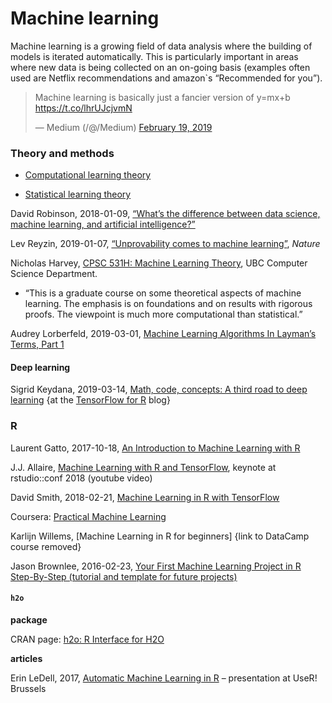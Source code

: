 # Machine learning {#ml}



Machine learning is a growing field of data analysis where the building of models is iterated automatically. This is particularly important in areas where new data is being collected on an on-going basis (examples often used are Netflix recommendations and amazon`s "Recommended for you").

<blockquote class="twitter-tweet" data-lang="en"><p lang="en" dir="ltr">Machine learning is basically just a fancier version of y=mx+b <a href="https://t.co/lhrUJcjvmN">https://t.co/lhrUJcjvmN</a></p>&mdash; Medium (/@/Medium) <a href="https://twitter.com/Medium/status/1097681613666902017?ref_src=twsrc%5Etfw">February 19, 2019</a></blockquote>
<script async src="https://platform.twitter.com/widgets.js" charset="utf-8"></script>


### Theory and methods

* [Computational learning theory](https://en.wikipedia.org/wiki/Computational_learning_theory)

* [Statistical learning theory](https://en.wikipedia.org/wiki/Statistical_learning_theory)

David Robinson, 2018-01-09, ["What's the difference between data science, machine learning, and artificial intelligence?"](http://varianceexplained.org/r/ds-ml-ai/)

Lev Reyzin, 2019-01-07, ["Unprovability comes to machine learning"](https://www.nature.com/articles/d41586-019-00012-4), _Nature_

Nicholas Harvey, [CPSC 531H: Machine Learning Theory](https://www.cs.ubc.ca/~nickhar/F18-531/), UBC Computer Science Department.

* "This is a graduate course on some theoretical aspects of machine learning. The emphasis is on foundations and on results with rigorous proofs. The viewpoint is much more computational than statistical."


Audrey Lorberfeld, 2019-03-01, [Machine Learning Algorithms In Layman’s Terms, Part 1](https://towardsdatascience.com/machine-learning-algorithms-in-laymans-terms-part-1-d0368d769a7b)


#### Deep learning 

Sigrid Keydana, 2019-03-14, [Math, code, concepts: A third road to deep learning](https://blogs.rstudio.com/tensorflow/posts/2019-03-15-concepts-way-to-dl/) {at the [TensorFlow for R](https://blogs.rstudio.com/tensorflow/) blog}



### R

Laurent Gatto, 2017-10-18, [An Introduction to Machine Learning with R](https://lgatto.github.io/IntroMachineLearningWithR/index.html)

J.J. Allaire, [Machine Learning with R and TensorFlow](https://www.youtube.com/watch?v=atiYXm7JZv0&feature=youtu.be), keynote at rstudio::conf 2018 (youtube video)

David Smith, 2018-02-21, [Machine Learning in R with TensorFlow](http://blog.revolutionanalytics.com/2018/02/r-with-tensorflow.html)

Coursera: [Practical Machine Learning](https://www.coursera.org/learn/practical-machine-learning)

Karlijn Willems, [Machine Learning in R for beginners] {link to DataCamp course removed}

Jason Brownlee, 2016-02-23, [Your First Machine Learning Project in R Step-By-Step (tutorial and template for future projects)](https://machinelearningmastery.com/machine-learning-in-r-step-by-step/)

#### `h2o`

**package**

CRAN page: [h2o: R Interface for H2O](https://cran.r-project.org/web/packages/h2o/index.html)

**articles**

Erin LeDell, 2017, [Automatic Machine Learning in R](https://github.com/h2oai/h2o-meetups/blob/master/2017_07_05_useR_Brussels_H2O_AutoML_in_R/useR2017_automl_july2017.pdf?utm_content=bufferaca4e&utm_medium=social&utm_source=twitter.com&utm_campaign=buffer) -- presentation at UseR! Brussels


